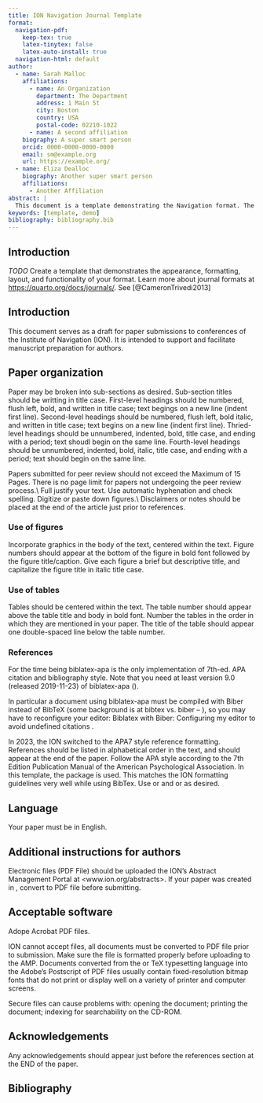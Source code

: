 ```yaml
---
title: ION Navigation Journal Template
format:
  navigation-pdf:
    keep-tex: true
    latex-tinytex: false
    latex-auto-install: true
  navigation-html: default
author:
  - name: Sarah Malloc
    affiliations:
      - name: An Organization
        department: The Department
        address: 1 Main St
        city: Boston
        country: USA
        postal-code: 02210-1022
      - name: A second affiliation
    biography: A super smart person 
    orcid: 0000-0000-0000-0000
    email: sm@example.org
    url: https://example.org/
  - name: Eliza Dealloc
    biography: Another super smart person 
    affiliations:
      - Another Affiliation
abstract: |
  This document is a template demonstrating the Navigation format. The abstracts must be 300 words maximum.
keywords: [template, demo]
bibliography: bibliography.bib
---
```


## Introduction {#sec-intro}

*TODO* Create a template that demonstrates the appearance, formatting, layout, and functionality of your format. Learn more about journal formats at <https://quarto.org/docs/journals/>. See [@CameronTrivedi2013]

## Introduction

This document serves as a \LaTeX  draft for paper submissions to conferences of the Institute of Navigation (ION). It is intended to support and facilitate manuscript preparation for authors.

## Paper organization

Paper may be broken into sub-sections as desired. Sub-section titles should be writting in title case. First-level headings should be numbered, flush left, bold, and written in title case; text begings on a new line (indent first line). Second-level headings should be numbered, flush left, bold italic, and written in title case; text begins on a new line (indent first line). Thried-level headings should be unnumbered, indented, bold, title case, and ending with a period; text shoudl begin on the same line. Fourth-level headings should be unnumbered, indented, bold, italic, title case, and ending with a period; text should begin on the same line.

Papers submitted for peer review should not exceed the Maximum of 15 Pages. There is no page limit for papers not undergoing the peer review process.\\
Full justify your text. Use automatic hyphenation and check spelling. Digitize or paste down figures.\\
Disclaimers or notes should be placed at the end of the article just prior to references.

### Use of figures

Incorporate graphics in the body of the text, centered within the text. Figure numbers should appear at the bottom of the figure in bold font followed by the figure title/caption. Give each figure a brief but descriptive title, and capitalize the figure title in italic title case.

### Use of tables

Tables should be centered within the text. The table number should appear above the table title and body in bold font. Number the tables in the order in which they are mentioned in your paper. The title of the table should appear one double-spaced line below the table number.

### References

For the time being biblatex-apa is the only implementation of 7th-ed. APA citation and bibliography style. Note that you need at least version 9.0 (released 2019-11-23) of biblatex-apa (\url{https://ctan.org/pkg/biblatex-apa}).

In particular a document using biblatex-apa must be compiled with Biber instead of BibTeX (some background is at bibtex vs. biber  -- \url{https://tex.stackexchange.com/questions/25701/bibtex-vs-biber-and-biblatex-vs-natbib}), so you may have to reconfigure your editor:
Biblatex with Biber: Configuring my editor to avoid undefined citations
\url{https://tex.stackexchange.com/questions/154751/biblatex-with-biber-configuring-my-editor-to-avoid-undefined-citations}.


In 2023, the ION switched to the APA7 style reference formatting. References should be listed in alphabetical order in the text, and should appear at the end of the paper. Follow the APA style according to the 7th Edition Publication Manual of the American Psychological Association.
In this template, the \textit{biblatex} package is used. This matches the ION formatting guidelines very well while using BibTex.
Use \verb|\citep{}| or \verb|\autocite| and \verb|\citet{}| or \verb|\textcitet| as desired.


## Language

Your paper must be in English.

## Additional instructions for authors

Electronic files (PDF File) should be uploaded the ION’s Abstract Management Portal at <www.ion.org/abstracts>. If your paper was created in \LaTeX, convert to PDF file before submitting.


## Acceptable software

Adope Acrobat PDF files.

ION cannot accept \LaTeX files, all \LaTeX documents must be converted to PDF file prior to submission. Make sure the file is formatted properly before uploading to the AMP.  Documents converted from the \LaTeX or TeX typesetting language into the Adobe’s Postscript of PDF files usually contain fixed-resolution bitmap fonts that do not print or display well on a variety of printer and computer screens.

Secure files can cause problems with: opening the document; printing the document; indexing for searchability on the CD-ROM. \textbf{\large{Please do not secure your files.}}


## Acknowledgements

Any acknowledgements should appear just before the references section at the END of the paper.

## Bibliography

:::{#refs}
:::

